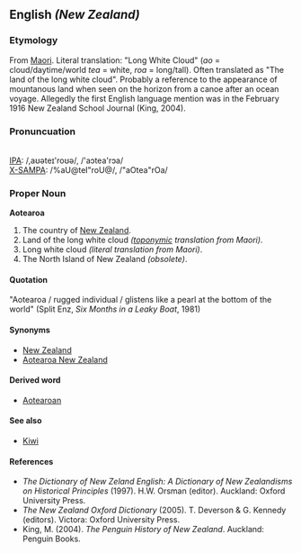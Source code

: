{{wikipedia}}
==English ''(New Zealand)''==

===Etymology===
From [[Maori]]. Literal translation: "Long White Cloud" (''ao'' = cloud/daytime/world ''tea'' = white, ''roa'' = long/tall). Often translated as "The land of the long white cloud". Probably a reference to the appearance of mountanous land when seen on the horizon from a canoe after an ocean voyage. Allegedly the first English language mention was in the February 1916 New Zealand School Journal (King, 2004).

===Pronuncuation===
{{audio|en-nz-aotearoa.ogg|Audio Pronunciation}}<br>
[[w:International Phonetic Alphabet|IPA]]: /&#44;&#97;&#650;&#601;&#116;&#101;&#618;&#39;&#114;&#111;&#650;&#601;/, /&#39;&#97;&#596;&#116;&#101;&#97;&#39;&#114;&#596;&#97;/<br>
[[w:X-SAMPA|X-SAMPA]]: /%aU@teI"roU@/, /"aOtea"rOa/ <br>

===Proper Noun===
'''Aotearoa'''
#The country of [[New Zealand]].
#Land of the long white cloud ''([[toponym]]ic translation from Maori)''.
#Long white cloud ''(literal translation from Maori)''.
#The North Island of New Zealand ''(obsolete)''.

====Quotation====
"Aotearoa / rugged individual / glistens like a pearl at the bottom of the world" (Split Enz, ''Six Months in a Leaky Boat'', 1981)

====Synonyms====
*[[New Zealand]]
*[[Aotearoa New Zealand]]

====Derived word====
*[[Aotearoan]]

====See also====
*[[Kiwi]]

====References====
*''The Dictionary of New Zeland English: A Dictionary of New Zealandisms on Historical Principles'' (1997). H.W. Orsman (editor). Auckland: Oxford University Press.
*''The New Zealand Oxford Dictionary'' (2005). T. Deverson & G. Kennedy (editors). Victora: Oxford University Press.
*King, M. (2004). ''The Penguin History of New Zealand''. Auckland: Penguin Books.